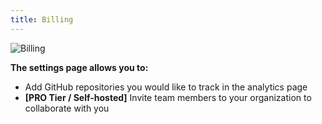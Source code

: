 ```yaml
---
title: Billing
---
```


![Billing](/images/screens/billing.png)

**The settings page allows you to:**
- Add GitHub repositories you would like to track in the analytics page
- <strong>[PRO Tier / Self-hosted]</strong> Invite team members to your organization to collaborate with you